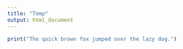```yaml
---
title: "Temp"
output: html_document
---
```


```r
print("The quick brown fox jumped over the lazy dog.")
```

